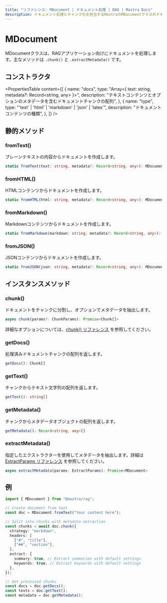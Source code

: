 ```yaml
---
title: "リファレンス: MDocument | ドキュメント処理 | RAG | Mastra Docs"
description: ドキュメント処理とチャンク化を担当するMastraのMDocumentクラスのドキュメントです。
---
```


# MDocument

MDocumentクラスは、RAGアプリケーション向けにドキュメントを処理します。主なメソッドは `.chunk()` と `.extractMetadata()` です。

## コンストラクタ

<PropertiesTable
  content={[
    {
      name: "docs",
      type: "Array<{ text: string, metadata?: Record<string, any> }>",
      description:
        "テキストコンテンツとオプションのメタデータを含むドキュメントチャンクの配列",
    },
    {
      name: "type",
      type: "'text' | 'html' | 'markdown' | 'json' | 'latex'",
      description: "ドキュメントコンテンツの種類",
    },
  ]}
/>

## 静的メソッド

### fromText()

プレーンテキストの内容からドキュメントを作成します。

```typescript
static fromText(text: string, metadata?: Record<string, any>): MDocument
```

### fromHTML()

HTMLコンテンツからドキュメントを作成します。

```typescript
static fromHTML(html: string, metadata?: Record<string, any>): MDocument
```

### fromMarkdown()

Markdownコンテンツからドキュメントを作成します。

```typescript
static fromMarkdown(markdown: string, metadata?: Record<string, any>): MDocument
```

### fromJSON()

JSONコンテンツからドキュメントを作成します。

```typescript
static fromJSON(json: string, metadata?: Record<string, any>): MDocument
```

## インスタンスメソッド

### chunk()

ドキュメントをチャンクに分割し、オプションでメタデータを抽出します。

```typescript
async chunk(params?: ChunkParams): Promise<Chunk[]>
```

詳細なオプションについては、[chunk() リファレンス](./chunk) を参照してください。

### getDocs()

処理済みドキュメントチャンクの配列を返します。

```typescript
getDocs(): Chunk[]
```

### getText()

チャンクからテキスト文字列の配列を返します。

```typescript
getText(): string[]
```

### getMetadata()

チャンクからメタデータオブジェクトの配列を返します。

```typescript
getMetadata(): Record<string, any>[]
```

### extractMetadata()

指定したエクストラクターを使用してメタデータを抽出します。詳細は [ExtractParams リファレンス](./extract-params) を参照してください。

```typescript
async extractMetadata(params: ExtractParams): Promise<MDocument>
```

## 例

```typescript
import { MDocument } from "@mastra/rag";

// Create document from text
const doc = MDocument.fromText("Your content here");

// Split into chunks with metadata extraction
const chunks = await doc.chunk({
  strategy: "markdown",
  headers: [
    ["#", "title"],
    ["##", "section"],
  ],
  extract: {
    summary: true, // Extract summaries with default settings
    keywords: true, // Extract keywords with default settings
  },
});

// Get processed chunks
const docs = doc.getDocs();
const texts = doc.getText();
const metadata = doc.getMetadata();
```
